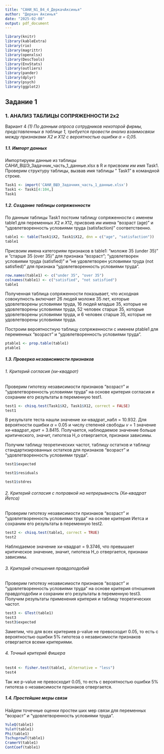 ---
title: "САНИ_N1_В4_4_ДеркачАксинья"
author: "Деркач Аксинья"
date: "2025-02-08"
output: pdf_document
---
```{r, echo = FALSE, warning = FALSE, message = FALSE}
library(knitr)
library(kableExtra)
library(rio)
library(magrittr)
library(openxlsx)
library(DescTools)
library(EnvStats)
library(outliers)
library(pander)
library(dplyr)
library(psych)
library(ggplot2)
```


## Задание 1
### 1. АНАЛИЗ ТАБЛИЦЫ СОПРЯЖЕННОСТИ 2х2

Вариант 4
*(1) По данным опроса сотрудников некоторой фирмы, представленных в таблице 1, требуется провести анализ взаимосвязи между признаками $X2$ и $X12$ с вероятностью ошибки α = 0,05.*

##### 1.1. Импорт данных

Импортируем данные из таблицы САНИ_ВШЭ_Задачник_часть_1_данные.xlsx в R и присвоим им имя Task1. Проверим
структуру таблицы, вызвав имя таблицы " Task1" в командной строке.

```{r}
Task1 <- import('САНИ_ВШЭ_Задачник_часть_1_данные.xlsx') 
Task1 <- Task1[4:104,]
Task1
```


##### 1.2. Создание таблицы сопряженности

По данным таблицы Task1 постоим таблицу сопряженности с именем table1 для переменных $Х2$ и $Х12$, присвоив им имена “возраст (age)” и “удовлетворенность условиями труда (satisfaction)” соответственно.

```{r}
table1 <- table(Task1$X2, Task1$X12, dnn = c("age", "satisfaction"))
table1
```

Присвоим имена категориям признаков в table1: “моложе 35 (under 35)” и ”старше 35 (over 35)” для признака “возраст”; “удовлетворен условиями труда (satisfied)” и ”не удовлетворен условиями труда (not satisfied)” для признака “удовлетворенность условиями труда”.

```{r}
row.names(table1) <- c("under 35", "over 35")
colnames(table1) <- c("satisfied", "not satisfied")
table1
```

Полученная таблица сопряженности показывает, что исходная совокупность включает 26 людей моложе 35 лет, которые удовлетворены условиями труда, 16 людей младше 35, которые не удовлетворены условиями труда, 52 человек старше 35, которые удовлетворены условиями труда, и 6 человек старше 35, которые не удовлетворены условиями труда.

Построим вероятностную таблицу сопряженности с именем ptable1 для переменных “возраст” и “удовлетворенность условиями труда”.

```{r}
ptable1 <- prop.table(table1)
ptable1
```

##### 1.3. Проверка независимости признаков

###### 1. Критерий согласия (хи-квадрат)

Проверим гипотезу независимости признаков “возраст” и “удовлетворенность условиями труда” на основе критерия согласия и сохраним его результаты в переменную test1.

```{r}
test1 <- chisq.test(Task1$X2, Task1$X12, correct = FALSE)
test1
```

В результате теста нашли значение хи-квадрат_набл = 10.932.
Для вероятности ошибки $\alpha$ = 0.05 и числу степеней свободы $v$ = 1 значение хи-квадрат_крит = 3.8415.
Получается, наблюдаемое значение больше критического, значит, гипотеза Н_о отвергается, признаки зависимы.

Получим таблицу теоретических частот, таблицу остатков и таблицу стандартизированных остатков для признаков “возраст” и “удовлетворенность условиями труда”.

```{r}
test1$expected
```

```{r}
test1$residuals
```

```{r}
test1$stdres
```

###### 2. Критерий согласия с поправкой на непрерывность (Хи-квадрат Йетса)

Проверим гипотезу независимости признаков “возраст” и “удовлетворенность условиями труда” на основе критерия Иетса и сохраним его результаты в переменную test2.

```{r}
test2 <- chisq.test(table1, correct = TRUE)
test2
```

Наблюдаемое значение хи-квадрат = 9.3746, что превышает критическое значение, значит, гипотеза Н_о отвергается, признаки зависимы.

###### 3. Критерий отношения правдоподобий

Проверим гипотезу независимости признаков “возраст” и “удовлетворенность условиями труда” на основе критерия отношения правдоподобии и сохраним его результаты в переменную test3. Получим результаты применения критерия и таблицу теоретических частот.

```{r}
test3 <- GTest(table1)
test3
test3$expected
```

Заметим, что для всех критериев p-value не превосходит 0.05, то есть с вероятностью ошибки 5% гипотеза о независимости признаков отвергается всеми критериями.

###### 4. Точный критерий Фишера

```{r}
test4 <- fisher.test(table1, alternative = "less")
test4
```

Так же p-value не превосходит 0.05, то есть с вероятностью ошибки 5% гипотеза о независимости признаков отвергается.

##### 1.4. Простейшие меры связи

Найдем точечные оценки простеи ших мер связи для переменных “возраст” и “удовлетворенность условиями труда”.

```{r}
YuleQ(table1)
YuleY(table1)
Phi(table1)
TschuprowT(table1)
CramerV(table1)
ContCoef(table1)
```